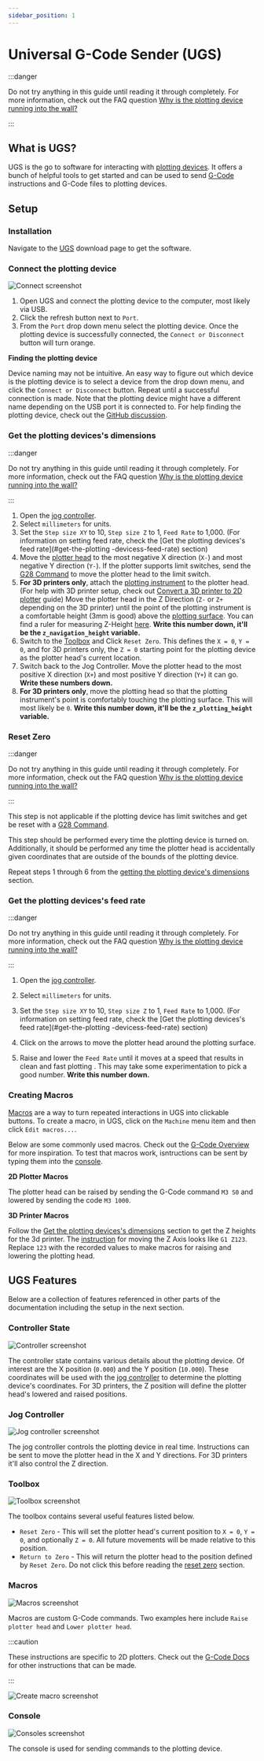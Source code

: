 ```yaml
---
sidebar_position: 1
---
```


# Universal G-Code Sender (UGS)

:::danger

Do not try anything in this guide until reading it through completely. For more information, check out the FAQ question [Why is the plotting device running into the wall?](./faq#why-is-the-plotting-device-running-into-the-wall)

:::

## What is UGS?

UGS is the go to software for interacting with [plotting devices](./terminology#plotting-device). It offers a bunch of helpful tools to get started and can be used to send [G-Code](./gcode) instructions and G-Code files to plotting devices. 

## Setup

### Installation

Navigate to the [UGS](https://winder.github.io/ugs_website/download/) download page to get the software. 

### Connect the plotting device

![Connect screenshot](/img/ugs/connect.png)

1. Open UGS and connect the plotting device to the computer, most likely via USB.
2. Click the refresh button next to `Port`. 
3. From the `Port` drop down menu select the plotting device. Once the plotting device is successfully connected, the `Connect or Disconnect` button will turn orange. 

**Finding the plotting device**

Device naming may not be intuitive. An easy way to figure out which device is the plotting device is to select a device from the drop down menu, and click the `Connect or Disconnect` button. Repeat until a successful connection is made. Note that the plotting device might have a different name depending on the USB port it is connected to. For help finding the plotting device, check out the [GitHub discussion](https://github.com/TravisBumgarner/gcode2dplotterart/discussions/3).

### Get the plotting devices's dimensions

:::danger

Do not try anything in this guide until reading it through completely. For more information, check out the FAQ question [Why is the plotting device running into the wall?](./faq#why-is-the-plotting-device-running-into-the-wall)

:::

1. Open the [jog controller](#jog-controller). 
1. Select `millimeters` for units.
1. Set the `Step size XY` to 10, `Step size Z` to 1, `Feed Rate` to 1,000. (For information on setting feed rate, check the [Get the plotting devices's feed rate](#get-the-plotting -devicess-feed-rate) section)
1. Move the [plotter head](./terminology#plotter-head) to the most negative X direction (`X-`) and most negative Y direction (`Y-`). If the plotter supports limit switches, send the [G28 Command](./gcode#g28) to move the plotter head to the limit switch.
1. **For 3D printers only**, attach the [plotting instrument](./terminology#plotting-instrument) to the plotter head. (For help with 3D printer setup, check out [Convert a 3D printer to 2D plotter](convert-3d-to-2d) guide) Move the plotter head in the Z Direction (`Z-` or `Z+` depending on the 3D printer) until the point of the plotting instrument is a comfortable height (3mm is good) above the [plotting surface](./terminology#plotting-surface). You can find a ruler for measuring Z-Height [here](https://www.thingiverse.com/thing:6936941). **Write this number down, it'll be the `z_navigation_height` variable.**
1. Switch to the [Toolbox](#toolbox) and Click `Reset Zero`. This defines the `X = 0`, `Y = 0`, and for 3D printers only, the `Z = 0` starting point for the plotting device as the plotter head's current location.
1. Switch back to the Jog Controller. Move the plotter head to the most positive X direction (`X+`) and most positive Y direction (`Y+`) it can go. **Write these numbers down.**
1. **For 3D printers only**, move the plotting head so that the plotting instrument's point is comfortably touching the plotting surface. This will most likely be `0`. **Write this number down, it'll be the `z_plotting_height` variable.**

### Reset Zero

:::danger

Do not try anything in this guide until reading it through completely. For more information, check out the FAQ question [Why is the plotting device running into the wall?](./faq#why-is-the-plotting-device-running-into-the-wall)

:::

This step is not applicable if the plotting device has limit switches and get be reset with a [G28 Command](./gcode#g28).

This step should be performed every time the plotting device is turned on. Additionally, it should be performed any time the plotter head is accidentally given coordinates that are outside of the bounds of the plotting device. 

Repeat steps 1 through 6 from the [getting the plotting device's dimensions](#get-the-plotting-devicess-dimensions) section.

### Get the plotting devices's feed rate

:::danger

Do not try anything in this guide until reading it through completely. For more information, check out the FAQ question [Why is the plotting device running into the wall?](./faq#why-is-the-plotting-device-running-into-the-wall)

:::

1. Open the [jog controller](#jog-controller). 
1. Select `millimeters` for units.
1. Set the `Step size XY` to 10, `Step size Z` to 1, `Feed Rate` to 1,000. (For information on setting feed rate, check the [Get the plotting devices's feed rate](#get-the-plotting -devicess-feed-rate) section)

7. Click on the arrows to move the plotter head around the plotting surface. 
8. Raise and lower the `Feed Rate` until it moves at a speed that results in clean and fast plotting . This may take some experimentation to pick a good number. **Write this number down.**

### Creating Macros

[Macros](#macros) are a way to turn repeated interactions in UGS into clickable buttons. To create a macro, in UGS, click on the `Machine` menu item and then click `Edit macros...`.

Below are some commonly used macros. Check out the [G-Code Overview](./gcode) for more inspiration. To test that macros work, isntructions can be sent by typing them into the [console](#console).

**2D Plotter Macros**

The plotter head can be raised by sending the G-Code command `M3 S0` and lowered by sending the code `M3 1000`.

**3D Printer Macros**

Follow the [Get the plotting devices's dimensions](#get-the-plotting-devicess-dimensions) section to get the Z heights for the 3d printer. The [instruction](./terminology#instruction) for moving the Z Axis looks like `G1 Z123`. Replace `123` with the recorded values to make macros for raising and lowering the plotting head.



## UGS Features

Below are a collection of features referenced in other parts of the documentation including the setup in the next section. 

### Controller State

![Controller screenshot](/img/ugs/controllerstate.png)

The controller state contains various details about the plotting device. Of interest are the X position (`0.000`) and the Y position (`10.000`). These coordinates will be used with the [jog controller](#jog-controller) to determine the plotting device's coordinates. For 3D printers, the Z position will define the plotter head's lowered and raised positions.

### Jog Controller

![Jog controller screenshot](/img/ugs/jogcontroller.png)

The jog controller controls the plotting device in real time. Instructions can be sent to move the plotter head in the X and Y directions. For 3D printers it'll also control the Z direction.

### Toolbox

![Toolbox screenshot](/img/ugs/toolbox.png)

The toolbox contains several useful features listed below.

- `Reset Zero` - This will set the plotter head's current position to `X = 0`, `Y = 0`, and optionally `Z = 0`. All future movements will be made relative to this position. 
- `Return to Zero` - This will return the plotter head to the position defined by `Reset Zero`. Do not click this before reading the [reset zero](#reset-zero) section.

### Macros

![Macros screenshot](/img/ugs/macros.png)

Macros are custom G-Code commands. Two examples here include `Raise plotter head` and `Lower plotter head`. 

:::caution

These instructions are specific to 2D plotters. Check out the [G-Code Docs](./gcode) for other instructions that can be made.

:::

![Create macro screenshot](/img/ugs/macro-create.png)

### Console

![Consoles screenshot](/img/ugs/console.png)

The console is used for sending commands to the plotting device.